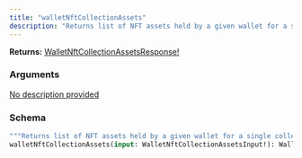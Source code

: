 ```yaml
---
title: "walletNftCollectionAssets"
description: "Returns list of NFT assets held by a given wallet for a single collection."
---
```


**Returns:** [WalletNftCollectionAssetsResponse!](/api-reference/types#walletnftcollectionassetsresponse)

### Arguments

<a href="/api-reference/input-objects#walletnftcollectionassetsinput">
  <ResponseField name="input" type="WalletNftCollectionAssetsInput!" required>
    No description provided
  </ResponseField>
</a>

### Schema


```graphql 
"""Returns list of NFT assets held by a given wallet for a single collection."""
walletNftCollectionAssets(input: WalletNftCollectionAssetsInput!): WalletNftCollectionAssetsResponse!
```
